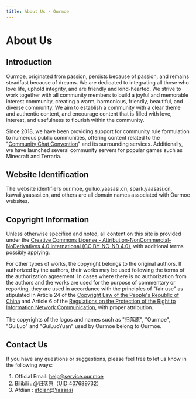 ```yaml
---
title: About Us · Ourmoe
---
```


# About Us

## Introduction

Ourmoe, originated from passion, persists because of passion, and remains steadfast because of dreams. We are dedicated to integrating all those who love life, uphold integrity, and are friendly and kind-hearted. We strive to work together with all community members to build a joyful and memorable interest community, creating a warm, harmonious, friendly, beautiful, and diverse community. We aim to establish a community with a clear theme and authentic content, and encourage content that is filled with love, interest, and usefulness to flourish within the community.

Since 2018, we have been providing support for community rule formulation to numerous public communities, offering content related to the "[Community Chat Convention](../docs/treaty/community_communication_covenant)" and its surrounding services. Additionally, we have launched several community servers for popular games such as Minecraft and Terraria.

## Website Identification

The website identifiers our.moe, guiluo.yaasasi.cn, spark.yaasasi.cn, kawaii.yaasasi.cn, and others are all domain names associated with Ourmoe websites.

## Copyright Information

Unless otherwise specified and noted, all content on this site is provided under the [Creative Commons License - Attribution-NonCommercial-NoDerivatives 4.0 International (CC BY-NC-ND 4.0)](https://creativecommons.org/licenses/by-nc-nd/4.0/), with additional terms possibly applying.

For other types of works, the copyright belongs to the original authors. If authorized by the authors, their works may be used following the terms of the authorization agreement. In cases where there is no authorization from the authors and the works are used for the purpose of commentary or reporting, they are used in accordance with the principles of "fair use" as stipulated in Article 24 of the [Copyright Law of the People's Republic of China](https://flk.npc.gov.cn/detail2.html?ZmY4MDgwODE3NTJiN2Q0MzAxNzVlNDc2NmJhYjE1NTc%3D) and Article 6 of the [Regulations on the Protection of the Right to Information Network Communication](https://flk.npc.gov.cn/detail.html?ZmY4MDgwODE2ZjNjYmIzYzAxNmY0MTM5OTJiMjFkYjk%3D), with proper attribution.

The copyrights of the logos and names such as "归落原", "Ourmoe", "GuiLuo" and "GuiLuoYuan" used by Ourmoe belong to Ourmoe.

## Contact Us

If you have any questions or suggestions, please feel free to let us know in the following ways:

1. Official Email: help@service.our.moe
2. Bilibili : [@归落原（UID:407689732）](https://space.bilibili.com/407689732)
3. Afdian : [afdian@Yaasasi](https://afdian.net/@Yaasasi)